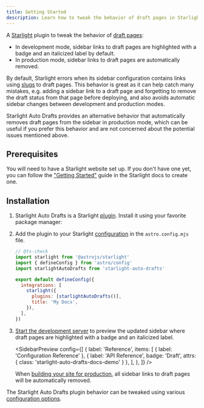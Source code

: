 ```yaml
---
title: Getting Started
description: Learn how to tweak the behavior of draft pages in Starlight and automatically remove sidebar links to draft pages in production mode with the Starlight Auto Drafts plugin.
---
```


A [Starlight](https://starlight.astro.build) plugin to tweak the behavior of [draft pages](https://starlight.astro.build/reference/frontmatter/#draft):

- In development mode, sidebar links to draft pages are highlighted with a badge and an italicized label by default.
- In production mode, sidebar links to draft pages are automatically removed.

By default, Starlight errors when its sidebar configuration contains links using [slugs](https://starlight.astro.build/guides/sidebar/#internal-links) to draft pages.
This behavior is great as it can help catch many mistakes, e.g. adding a sidebar link to a draft page and forgetting to remove the draft status from that page before deploying, and also avoids automatic sidebar changes between development and production modes.

Starlight Auto Drafts provides an alternative behavior that automatically removes draft pages from the sidebar in production mode, which can be useful if you prefer this behavior and are not concerned about the potential issues mentioned above.

## Prerequisites

You will need to have a Starlight website set up.
If you don't have one yet, you can follow the ["Getting Started"](https://starlight.astro.build/getting-started/) guide in the Starlight docs to create one.

## Installation


<Steps>

1. Starlight Auto Drafts is a Starlight [plugin](https://starlight.astro.build/reference/plugins/). Install it using your favorite package manager:

   <PackageManagers pkg="starlight-auto-drafts" />

2. Add the plugin to your Starlight [configuration](https://starlight.astro.build/reference/configuration/#plugins) in the `astro.config.mjs` file.

   ```js title="astro.config.mjs" ins={4,9}
   // @ts-check
   import starlight from '@astrojs/starlight'
   import { defineConfig } from 'astro/config'
   import starlightAutoDrafts from 'starlight-auto-drafts'

   export default defineConfig({
     integrations: [
       starlight({
         plugins: [starlightAutoDrafts()],
         title: 'My Docs',
       }),
     ],
   })
   ```

3. [Start the development server](https://starlight.astro.build/getting-started/#start-the-development-server) to preview the updated sidebar where draft pages are highlighted with a badge and an italicized label.

   <SidebarPreview
     config={[
       {
         label: 'Reference',
         items: [
           { label: 'Configuration Reference' },
           { label: 'API Reference', badge: 'Draft', attrs: { class: 'starlight-auto-drafts-docs-demo' } },
         ],
       },
     ]}
   />

   When [building your site for production](https://docs.astro.build/en/reference/cli-reference/#astro-build), all sidebar links to draft pages will be automatically removed.

</Steps>

The Starlight Auto Drafts plugin behavior can be tweaked using various [configuration options](/configuration/).
